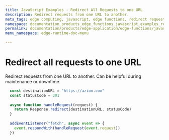 ```yaml
---
title: JavaScript Examples - Redirect All Requests to one URL
description: Redirect requests from one URL to another.
meta_tags: edge computing, javascript, edge functions, redirect request to one url
namespace: documentation_products_edge_functions_javascript_examples_redirect_url
permalink: documentation/products/edge-application/edge-functions/javascript-examples/redirect-requests
menu_namespace: edge-runtime-doc-menu

---
```

# Redirect all requests to one URL

Redirect requests from one URL to another. Can be helpful during maintenance or downtime.

```js
  const destinationURL = "https://azion.com"
  const statusCode = 301
  
  async function handleRequest(request) {
    return Response.redirect(destinationURL, statusCode)
  }
  
  addEventListener("fetch", async event => {
    event.respondWith(handleRequest(event.request))
  })
```
